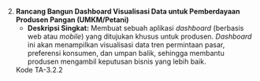 
2.  **Rancang Bangun Dashboard Visualisasi Data untuk Pemberdayaan Produsen Pangan (UMKM/Petani)**
    * **Deskripsi Singkat:** Membuat sebuah aplikasi *dashboard* (berbasis web atau *mobile*) yang ditujukan khusus untuk produsen. *Dashboard* ini akan menampilkan visualisasi data tren permintaan pasar, preferensi konsumen, dan umpan balik, sehingga membantu produsen mengambil keputusan bisnis yang lebih baik.
    
    Kode TA-3.2.2